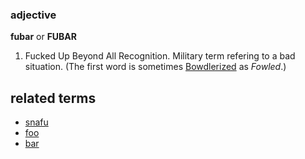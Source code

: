=== adjective ===
'''fubar''' or '''FUBAR'''

# Fucked Up Beyond All Recognition.  Military term refering to a bad situation. (The first word is sometimes [[Bowdlerized]] as ''Fowled''.)

== related terms ==
* [[snafu]]
* [[foo]]
* [[bar]]